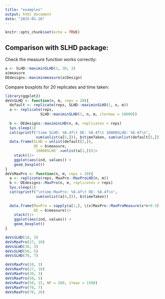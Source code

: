 ---
title: "examples"
output: html_document
date: "2025-01-26"
---

```{r setup, include=FALSE}
knitr::opts_chunk$set(echo = TRUE)
```

## Comparison with SLHD package:

Check the measure function works correctly:

```{r}
a <- SLHD::maximinSLHD(1, 30, 3)
a$measure
DEdesigns::maximinmeasure(a$Design)
```
Compare boxplots for 20 replicates and time taken:
```{r}
library(ggplot2)
deVsSLHD <- function(n, m, reps = 20){
  default <- replicate(reps, SLHD::maximinSLHD(1, n, m))
  a <- replicate(reps, 
                SLHD::maximinSLHD(1, n, m, itermax = 10000))
  
  b <- DEdesigns::maximinLHD(n, m, replicates = reps)
  Sys.sleep(1)
  cat(sprintf("time SLHD: %8.4f\t DE: %8.4f\t 10000SLHD: %8.4f\n",
              sum(unlist(a[5,])), b$timeTaken, sum(unlist(default[5,]))))
  data.frame(SLHD = unlist(default[2,]), 
             DE = b$measure, 
             `10000SLHD` =unlist(a[2,]))|>
    stack()|>
    ggplot(aes(ind, values)) +
    geom_boxplot()
}
deVsMaxPro <- function(n, m, reps = 20){
  a <- replicate(reps, MaxPro::MaxProLHD(n, m))
  b <- DEdesigns::MaxPro(n, m, replicates = reps)
  Sys.sleep(1)
  cat(sprintf("\ntime MaxPro: %8.4f\t DE: %8.4f\n",
              sum(unlist(a[4,])), b$timeTaken))
  
  data.frame(MaxPro = sapply(a[1,], \(x)MaxPro::MaxProMeasure(x*n+0.5)), 
             DE = b$measure)|>
    stack()|>
    ggplot(aes(ind, values)) +
    geom_boxplot()
} 
```


```{r, cache=TRUE}
deVsSLHD(10, 3)
deVsMaxPro(27, 10)
deVsSLHD(30, 3)
deVsSLHD(50, 5)
deVsSLHD(70, 7)
```


```{r, cache=TRUE}
deVsMaxPro(10, 3)
deVsMaxPro(27, 10)
deVsMaxPro(30, 3)
deVsMaxPro(50, 5)
deVsMaxPro(50, 15, NP = 200, itmax = 1500)
deVsMaxPro(70, 7)
deVsMaxPro(70, 20)
```



